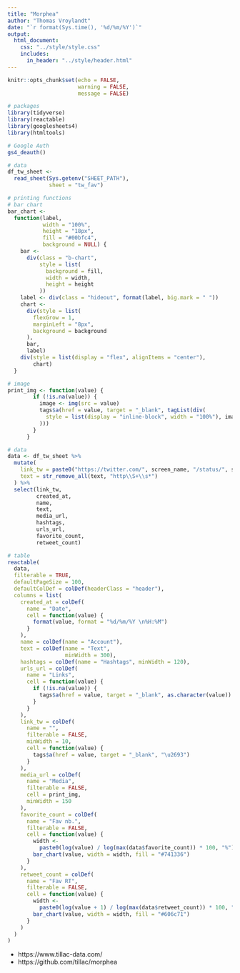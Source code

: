 ```yaml
---
title: "Morphea"
author: "Thomas Vroylandt"
date: "`r format(Sys.time(), '%d/%m/%Y')`"
output: 
  html_document:
    css: "../style/style.css"
    includes:
      in_header: "../style/header.html"
---
```


```r
knitr::opts_chunk$set(echo = FALSE,
                      warning = FALSE,
                      message = FALSE)
```

```r
# packages
library(tidyverse)
library(reactable)
library(googlesheets4)
library(htmltools)

# Google Auth
gs4_deauth()

# data
df_tw_sheet <-
  read_sheet(Sys.getenv("SHEET_PATH"),
             sheet = "tw_fav")
```

```r
# printing functions
# bar chart
bar_chart <-
  function(label,
           width = "100%",
           height = "18px",
           fill = "#00bfc4",
           background = NULL) {
    bar <-
      div(class = "b-chart",
          style = list(
            background = fill,
            width = width,
            height = height
          ))
    label <- div(class = "hideout", format(label, big.mark = " "))
    chart <-
      div(style = list(
        flexGrow = 1,
        marginLeft = "8px",
        background = background
      ),
      bar,
      label)
    div(style = list(display = "flex", alignItems = "center"),
        chart)
  }

# image
print_img <- function(value) {
        if (!is.na(value)) {
          image <- img(src = value)
          tags$a(href = value, target = "_blank", tagList(div(
            style = list(display = "inline-block", width = "100%"), image
          )))
        }
      }

# data
data <- df_tw_sheet %>%
  mutate(
    link_tw = paste0("https://twitter.com/", screen_name, "/status/", status_id),
    text = str_remove_all(text, "http\\S+\\s*")
  ) %>%
  select(link_tw,
         created_at,
         name,
         text,
         media_url,
         hashtags,
         urls_url,
         favorite_count,
         retweet_count)

# table
reactable(
  data,
  filterable = TRUE,
  defaultPageSize = 100,
  defaultColDef = colDef(headerClass = "header"),
  columns = list(
    created_at = colDef(
      name = "Date",
      cell = function(value) {
        format(value, format = "%d/%m/%Y \n%H:%M")
      }
    ),
    name = colDef(name = "Account"),
    text = colDef(name = "Text",
                  minWidth = 300),
    hashtags = colDef(name = "Hashtags", minWidth = 120),
    urls_url = colDef(
      name = "Links",
      cell = function(value) {
        if (!is.na(value)) {
          tags$a(href = value, target = "_blank", as.character(value))
        }
      }
    ),
    link_tw = colDef(
      name = "",
      filterable = FALSE,
      minWidth = 10,
      cell = function(value) {
        tags$a(href = value, target = "_blank", "\u2693")
      }
    ),
    media_url = colDef(
      name = "Media",
      filterable = FALSE,
      cell = print_img,
      minWidth = 150
    ),
    favorite_count = colDef(
      name = "Fav nb.",
      filterable = FALSE,
      cell = function(value) {
        width <-
          paste0(log(value) / log(max(data$favorite_count)) * 100, "%")
        bar_chart(value, width = width, fill = "#741336")
      }
    ),
    retweet_count = colDef(
      name = "Fav RT",
      filterable = FALSE,
      cell = function(value) {
        width <-
          paste0(log(value + 1) / log(max(data$retweet_count)) * 100, "%")
        bar_chart(value, width = width, fill = "#606c71")
      }
    )
  )
)
```

+ https://www.tillac-data.com/
+ https://github.com/tillac/morphea
